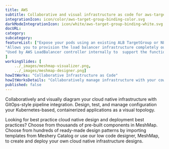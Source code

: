 ```yaml
---
title: AWS  
subtitle: Collaborative and visual infrastructure as code for aws-target-group-binding
integrationIcon: icon/color/aws-target-group-binding-color.svg
darkModeIntegrationIcon: icon/white/aws-target-group-binding-white.svg
docURL: 
category: 
subcategory: 
featureList: ["Expose your pods using an existing ALB TargetGroup or NLB TargetGroup.",
"Allows you to provision the load balancer infrastructure completely outside of Kubernetes.",
"Used by AWS LoadBalancer controller internally to  support the functionality for Ingress and Service resource as well."
]
workingSlides: [
    ../_images/meshmap-visualizer.png,
    ../_images/meshmap-designer.png]
howItWorks: "Collaborative Infrastructure as Code"
howItWorksDetails: "Collaboratively manage infrastructure with your coworkers synchronously sharing the same designs."
published: false
---
```

<p>
    
</p>
<p>
    Collaboratively and visually diagram your cloud native infrastructure with GitOps-style pipeline integration. Design, test, and manage configuration your Kubernetes-based, containerized applications as a visual topology.
</p>
<p>
    Looking for best practice cloud native design and deployment best practices? Choose from thousands of pre-built components in MeshMap. Choose from hundreds of ready-made design patterns by importing templates from Meshery Catalog or use our low code designer, MeshMap, to create and deploy your own cloud native infrastructure designs.
</p>
